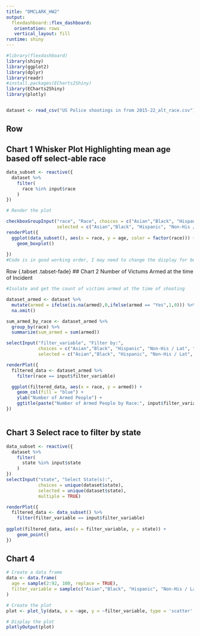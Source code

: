 ```yaml
---
title: "DMCLARK_HW2"
output: 
  flexdashboard::flex_dashboard:
   orientation: rows
   vertical_layout: fill
runtime: shiny
---
```


```r
#library(flexdashboard)
library(shiny)
library(ggplot2)
library(dplyr)
library(readr)
#install.packages(ECharts2Shiny)
library(ECharts2Shiny)
library(plotly)


dataset <- read_csv("US Police shootings in from 2015-22_alt_race.csv")
```



Row 
--------------------------------------
## Chart 1 Whisker Plot Highlighting mean age based off select-able race

```r
data_subset <- reactive({
  dataset %>%
    filter(
      race %in% input$race
    )
})

# Render the plot 

checkboxGroupInput("race", "Race", choices = c("Asian","Black", "Hispanic", "Non-His / Lat", "Other", "Pacific Islander", "White"),
                   selected = c("Asian","Black", "Hispanic", "Non-His / Lat", "Other", "Pacific Islander", "White"), inline = TRUE)
renderPlot({
  ggplot(data_subset(), aes(x = race, y = age, color = factor(race))) +
    geom_boxplot()
  
})
#Code is in good working order, I may need to change the display for better visuals 
```
Row {.tabset .tabset-fade}
## Chart 2 Number of Victums Armed at the time of Incident
```r
#Isolate and get the count of victims armed at the time of shooting

dataset_armed <- dataset %>%
  mutate(armed = ifelse(is.na(armed),0,ifelse(armed == "Yes",1,0))) %>%
  na.omit()

sum_armed_by_race <- dataset_armed %>%
  group_by(race) %>%
  summarize(sum_armed = sum(armed))

selectInput("filter_variable", "Filter by:", 
            choices = c("Asian","Black", "Hispanic", "Non-His / Lat", "Other", "Pacific Islander", "White"), 
            selected = c("Asian","Black", "Hispanic", "Non-His / Lat", "Other", "Pacific Islander", "White"))

renderPlot({
  filtered_data <- dataset_armed %>%
    filter(race == input$filter_variable)

  ggplot(filtered_data, aes(x = race, y = armed)) +
    geom_col(fill = "blue") +
    ylab("Number of Armed People") +
    ggtitle(paste("Number of Armed People by Race:", input$filter_variable))
})



```

## Chart 3 Select race to filter by state 
```r

data_subset <- reactive({
  dataset %>%
    filter(
      state %in% input$state
    )
})
selectInput("state", "Select State(s):", 
            choices = unique(dataset$state), 
            selected = unique(dataset$state),
            multiple = TRUE)

renderPlot({
  filtered_data <- data_subset() %>%
    filter(filter_variable == input$filter_variable)
    
ggplot(filtered_data, aes(x = filter_variable, y = state)) +
    geom_point()
})
```

## Chart 4
```r
# Create a data frame
data <- data.frame(
  age = sample(2:92, 100, replace = TRUE),
  filter_variable = sample(c("Asian","Black", "Hispanic", "Non-His / Lat", "Other", "Pacific Islander", "White"), 100, replace = TRUE)
)

# Create the plot
plot <- plot_ly(data, x = ~age, y = ~filter_variable, type = 'scatter', mode = 'markers')

# Display the plot
plotlyOutput(plot)
```
